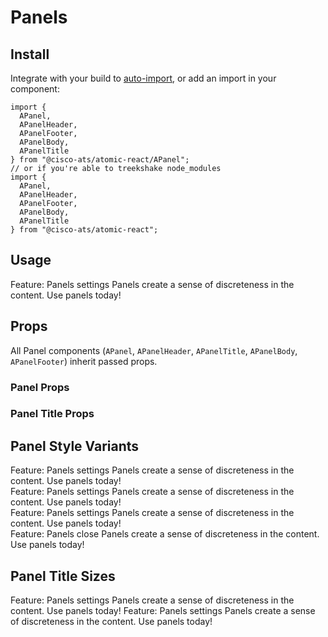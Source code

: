 

<Meta title="Components/Panels" component={APanel} />

# Panels

## Install

Integrate with your build to [auto-import](?path=/docs/getting-started--page#integrating), or add an import in your component:

```
import {
  APanel,
  APanelHeader,
  APanelFooter,
  APanelBody,
  APanelTitle
} from "@cisco-ats/atomic-react/APanel";
// or if you're able to treekshake node_modules
import {
  APanel,
  APanelHeader,
  APanelFooter,
  APanelBody,
  APanelTitle
} from "@cisco-ats/atomic-react";
```

## Usage

<Preview>
  <Story name="usage-1">
    <APanel>
      <APanelHeader>
        <APanelTitle>Feature: Panels</APanelTitle>
        <AIcon>settings</AIcon>
      </APanelHeader>
      <APanelBody>
        Panels create a sense of discreteness in the content.
      </APanelBody>
      <APanelFooter>Use panels today!</APanelFooter>
    </APanel>
  </Story>
</Preview>

## Props

All Panel components (`APanel`, `APanelHeader`, `APanelTitle`, `APanelBody`, `APanelFooter`) inherit passed props.

### Panel Props

<Props of={APanel} />

### Panel Title Props

<Props of={APanelTitle} />

## Panel Style Variants

<Preview>
  <Story name="variants-1">
    <div style={{minWidth: 300}}>
      <APanel>
        <APanelHeader>
          <APanelTitle>Feature: Panels</APanelTitle>
          <AIcon>settings</AIcon>
        </APanelHeader>
        <APanelBody>
          Panels create a sense of discreteness in the content.
        </APanelBody>
        <APanelFooter>Use panels today!</APanelFooter>
      </APanel>
    </div>
  </Story>
  <Story name="variants-2">
    <div style={{minWidth: 300}}>
      <APanel type="grey">
        <APanelHeader>
          <APanelTitle>Feature: Panels</APanelTitle>
          <AIcon>settings</AIcon>
        </APanelHeader>
        <APanelBody>
          Panels create a sense of discreteness in the content.
        </APanelBody>
        <APanelFooter>Use panels today!</APanelFooter>
      </APanel>
    </div>
  </Story>
  <Story name="variants-3">
    <APanel type="white">
      <APanelHeader>
        <APanelTitle>Feature: Panels</APanelTitle>
        <AIcon>settings</AIcon>
      </APanelHeader>
      <APanelBody>
        Panels create a sense of discreteness in the content.
      </APanelBody>
      <APanelFooter>Use panels today!</APanelFooter>
    </APanel>
  </Story>
  <Story name="variants-4">
    <div style={{padding: 20, position: "relative", minWidth: 300}}>
      <APanel type="dialog" style={{zIndex: 1}}>
        <APanelHeader>
          <APanelTitle>Feature: Panels</APanelTitle>
          <AIcon>close</AIcon>
        </APanelHeader>
        <APanelBody>
          Panels create a sense of discreteness in the content.
        </APanelBody>
        <APanelFooter>Use panels today!</APanelFooter>
      </APanel>
      <div
        style={{
          backgroundColor: "#000",
          opacity: 0.5,
          position: "absolute",
          top: 0,
          bottom: 0,
          right: 0,
          left: 0
        }}></div>
    </div>
  </Story>
</Preview>

## Panel Title Sizes

<Preview>
  <Story name="title-1">
    <APanel>
      <APanelHeader>
        <APanelTitle>Feature: Panels</APanelTitle>
        <AIcon>settings</AIcon>
      </APanelHeader>
      <APanelBody>
        Panels create a sense of discreteness in the content.
      </APanelBody>
      <APanelFooter>Use panels today!</APanelFooter>
    </APanel>
  </Story>
  <Story name="title-2">
    <APanel>
      <APanelHeader>
        <APanelTitle small>Feature: Panels</APanelTitle>
        <AIcon>settings</AIcon>
      </APanelHeader>
      <APanelBody>
        Panels create a sense of discreteness in the content.
      </APanelBody>
      <APanelFooter>Use panels today!</APanelFooter>
    </APanel>
  </Story>
</Preview>
